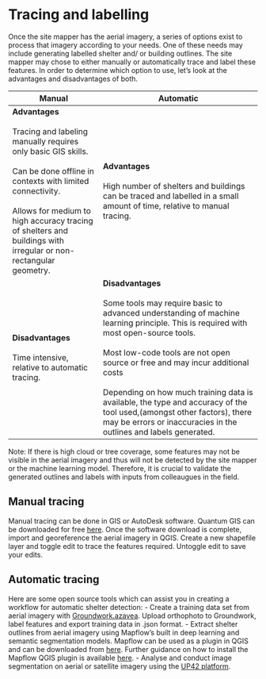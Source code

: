 # Tracing and labelling
Once the site mapper has the aerial imagery, a series of options exist to process that imagery according to your needs. One of these needs may include generating labelled shelter and/ or building outlines. The site mapper may chose to either manually or automatically trace and label these features. In order to determine which option to use, let's look at the advantages and disadvantages of both. 

|Manual|Automatic|
| ---- | ------- |
|**Advantages** <br><br> Tracing and labeling manually requires only basic GIS skills. <br><br> Can be done offline in contexts with limited connectivity. <br><br> Allows for medium to high accuracy tracing of shelters and buildings with irregular or non-rectangular geometry. | **Advantages** <br><br> High number of shelters and buildings can be traced and labelled in a small amount of time, relative to manual tracing. |
|**Disadvantages** <br><br> Time intensive, relative to automatic tracing. | **Disadvantages** <br><br> Some tools may require basic to advanced understanding of machine learning principle. This is required with most open-source tools. <br><br> Most low-code tools are not open source or free and may incur additional costs <br><br> Depending on how much training data is available, the type and accuracy of the tool used,(amongst other factors), there may be errors or inaccuracies in the outlines and labels generated.|  

Note: If there is high cloud or tree coverage, some features may not be visible in the aerial imagery and thus will not be detected by the site mapper or the machine learning model. Therefore, it is crucial to validate the generated outlines and labels with inputs from colleaugues in the field. 

## Manual tracing
Manual tracing can be done in GIS or AutoDesk software. Quantum GIS can be downloaded for free [here](https://www.qgis.org/en/site/forusers/download.html). Once the software download is complete, import and georeference the aerial imagery in QGIS. Create a new shapefile layer and toggle edit to trace the features required. Untoggle edit to save your edits. 

## Automatic tracing
Here are some open source tools which can assist you in creating a workflow for automatic shelter detection:
- Create a training data set from aerial imagery with [Groundwork.azavea](https://groundwork.azavea.com/). Upload orthophoto to Groundwork, label features and export training data in .json format. 
- Extract shelter outlines from aerial imagery using Mapflow's built in deep learning and semantic segmentation models. Mapflow can be used as a plugin in QGIS and can be downloaded from [here](https://plugins.qgis.org/plugins/mapflow/). Further guidance on how to install the Mapflow QGIS plugin is available [here](https://docs.mapflow.ai/api/qgis_mapflow#user-interface). 
- Analyse and conduct image segmentation on aerial or satellite imagery using the [UP42 platform](https://docs.up42.com/). 



